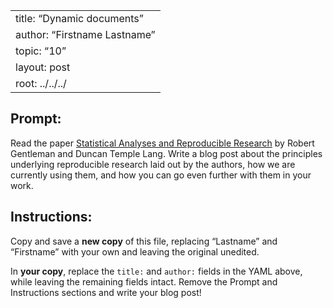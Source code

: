--
title: "Dynamic documents"
author: "Firstname Lastname"
topic: "10"
layout: post
root: ../../../
---

## Prompt:

Read the paper [Statistical Analyses and Reproducible Research](http://biostats.bepress.com/bioconductor/paper2/) by Robert Gentleman and Duncan Temple Lang. Write a blog post about the principles underlying reproducible research laid out by the authors, how we are currently using them, and how you can go even further with them in your work.

## Instructions:
Copy and save a **new copy** of this file, replacing "Lastname" and "Firstname" with your own and leaving the original unedited.

In **your copy**, replace the `title:` and `author:` fields in the YAML above, while leaving the remaining fields intact. Remove the Prompt and Instructions sections and write your blog post!
